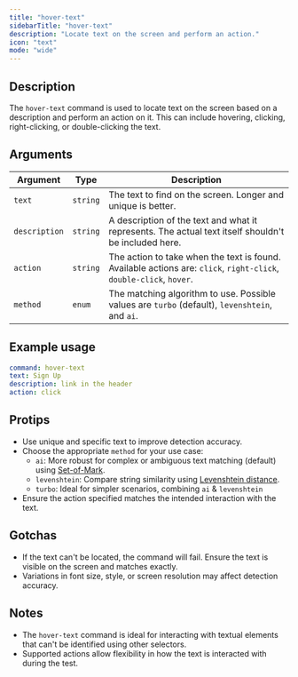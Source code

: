 ```yaml
---
title: "hover-text"
sidebarTitle: "hover-text"
description: "Locate text on the screen and perform an action."
icon: "text"
mode: "wide"
---
```



<Replay />

<Example />

## Description

The `hover-text` command is used to locate text on the screen based on a description and perform an action on it. This can include hovering, clicking, right-clicking, or double-clicking the text.

## Arguments

| Argument      | Type     | Description                                                                                                        |
| ------------- | -------- | ------------------------------------------------------------------------------------------------------------------ |
| `text`        | `string` | The text to find on the screen. Longer and unique is better.                                                       |
| `description` | `string` | A description of the text and what it represents. The actual text itself shouldn't be included here.               |
| `action`      | `string` | The action to take when the text is found. Available actions are: `click`, `right-click`, `double-click`, `hover`. |
| `method`      | `enum`   | The matching algorithm to use. Possible values are `turbo` (default), `levenshtein`, and `ai`.                     |

## Example usage

```yaml
command: hover-text
text: Sign Up
description: link in the header
action: click
```

## Protips

- Use unique and specific text to improve detection accuracy.
- Choose the appropriate `method` for your use case:
  - `ai`: More robust for complex or ambiguous text matching (default) using [Set-of-Mark](https://arxiv.org/abs/2310.11441).
  - `levenshtein`: Compare string similarity using [Levenshtein distance](https://en.wikipedia.org/wiki/Levenshtein_distance).
  - `turbo`: Ideal for simpler scenarios, combining `ai` & `levenshtein`
- Ensure the action specified matches the intended interaction with the text.

## Gotchas

- If the text can't be located, the command will fail. Ensure the text is visible on the screen and matches exactly.
- Variations in font size, style, or screen resolution may affect detection accuracy.

## Notes

- The `hover-text` command is ideal for interacting with textual elements that can't be identified using other selectors.
- Supported actions allow flexibility in how the text is interacted with during the test.